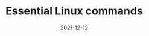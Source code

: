 ---
title: Essential Linux commands
date: 2021-12-12
description: Macos Development 
tags:
  - Linux
  - Development
---